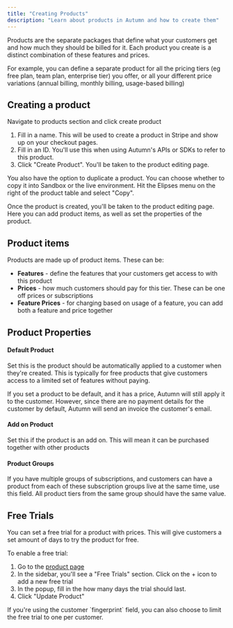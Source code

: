 ```yaml
---
title: "Creating Products"
description: "Learn about products in Autumn and how to create them"
---
```


Products are the separate packages that define what your customers get and how much they should be billed for it. Each product you create is a distinct combination of these features and prices.

For example, you can define a separate product for all the pricing tiers (eg free plan, team plan, enterprise tier) you offer, or all your different price variations (annual billing, monthly billing, usage-based billing)

## Creating a product

Navigate to products section and click create product

1. Fill in a name. This will be used to create a product in Stripe and show up on your checkout pages.
2. Fill in an ID. You'll use this when using Autumn's APIs or SDKs to refer to this product.
3. Click "Create Product". You'll be taken to the product editing page.

You also have the option to duplicate a product. You can choose whether to copy it into Sandbox or the live environment. Hit the Elipses menu on the right of the product table and select "Copy".

Once the product is created, you'll be taken to the product editing page. Here you can add product items, as well as set the properties of the product.

## Product items

Products are made up of product items. These can be:

- **Features** - define the features that your customers get access to with this product
- **Prices** - how much customers should pay for this tier. These can be one off prices or subscriptions
- **Feature Prices** - for charging based on usage of a feature, you can add both a feature and price together

## Product Properties

#### Default Product

Set this is the product should be automatically applied to a customer when they're created. This is typically for free products that give customers access to a limited set of features without paying.

<Note>
  If you set a product to be default, and it has a price, Autumn will still
  apply it to the customer. However, since there are no payment details for the
  customer by default, Autumn will send an invoice the customer's email.
</Note>

#### Add on Product

Set this if the product is an add on. This will mean it can be purchased together with other products

#### Product Groups

If you have multiple groups of subscriptions, and customers can have a product from each of these subscription groups live at the same time, use this field. All product tiers from the same group should have the same value.

## Free Trials

You can set a free trial for a product with prices. This will give customers a set amount of days to try the product for free.

To enable a free trial:

1. Go to the [product page](https://app.useautumn.com/products)
2. In the sidebar, you'll see a "Free Trials" section. Click on the + icon to add a new free trial
3. In the popup, fill in the how many days the trial should last.
4. Click "Update Product"

<Note>
  If you're using the customer `fingerprint` field, you can also choose to limit
  the free trial to one per customer.
</Note>
